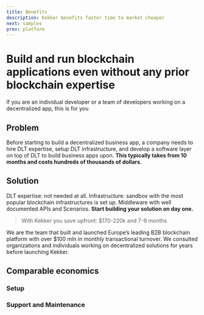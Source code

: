 ```yaml
---
title: Benefits
description: Kekker benefits faster time to market cheaper
next: samples
prev: platform
---
```



# Build and run blockchain applications even without any prior blockchain expertise

If you are an individual developer or a team of developers working on a decentralized app, this is for you

## Problem

Before starting to build a decentralized business app, a company needs to hire DLT expertise, setup DLT infrastructure, 
and develop a software layer on top of DLT to build business apps upon. **This typically takes from 10 months and costs 
hundreds of thousands of dollars.**

<BenefitsProblemBlock />

## Solution

DLT expertise: not needed at all. Infrastructure: sandbox with the most popular blockchain infrastructures is set up. 
Middleware with well documented APIs and Scenarios. **Start building your solution on day one.**

<BenefitsSolutionBlock />

> With Kekker you save upfront: $170-220k and 7-9 months

We are the team that built and launched Europe’s leading B2B blockchain platform with over $100 mln in monthly 
transactional turnover. We consulted organizations and individuals working on decentralized solutions for years before 
launching Kekker.

## Comparable economics

### Setup
<ComparableEconomicsSetupBlock />

### Support and Maintenance
<ComparableEconomicsSupportBlock />
